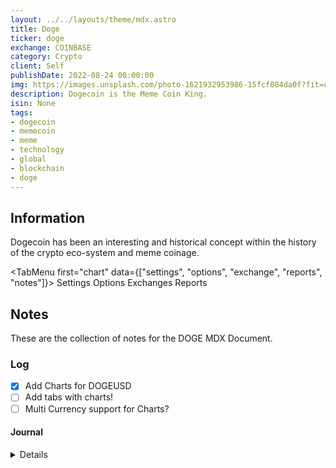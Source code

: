 ```yaml
---
layout: ../../layouts/theme/mdx.astro
title: Doge
ticker: doge
exchange: COINBASE
category: Crypto
client: Self
publishDate: 2022-08-24 00:00:00
img: https://images.unsplash.com/photo-1621932953986-15fcf084da0f?fit=crop&w=1400&h=700&q=75
description: Dogecoin is the Meme Coin King.
isin: None
tags:
- dogecoin
- memecoin
- meme
- technology
- global
- blockchain
- doge
---
```




## Information

Dogecoin has been an interesting and historical concept within the history of the crypto eco-system and meme coinage.

<TabMenu first="chart" data={["settings", "options", "exchange", "reports", "notes"]}>
  <TabData tail="block" data="chart">
    <TradingView data="bitstamp:DOGEUSD" />
  </TabData>
  <TabData data="settings">Settings</TabData>
  <TabData data="options">Options</TabData>
  <TabData data="exchange">Exchanges</TabData>
  <TabData data="reports">Reports</TabData>
  <TabData data="notes">

## Notes

These are the collection of notes for the DOGE MDX Document.

### Log

- [X] Add Charts for DOGEUSD
- [ ] Add tabs with charts!
- [ ] Multi Currency support for Charts?

#### Journal

<Details data="2023-04-14">
Testing the charts for DOGE
</Details>


</TabData>
</TabMenu>